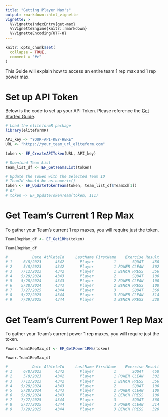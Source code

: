 ---
title: "Getting Player Max's"
output: rmarkdown::html_vignette
vignette: >
  %\VignetteIndexEntry{get-max}
  %\VignetteEngine{knitr::rmarkdown}
  %\VignetteEncoding{UTF-8}
---

```{r, include = FALSE}
knitr::opts_chunk$set(
  collapse = TRUE,
  comment = "#>"
)
```

This Guide will explain how to access an entire team 1 rep max and 1 rep power max.



# Set up API Token

Below is the code to set up your API Token. Please reference the [Get Started Guide](getting-started.html).
```{r setup, eval = FALSE}
# Load the eliteformR package
library(eliteformR)

API_key <- "YOUR-API-KEY-HERE"
URL <- "https://your_team_url_eliteform.com"

token <- EF_CreateAPIToken(URL, API_key)

# Download Team List
team_list_df <- EF_GetTeamsList(token)

# Update the Token with the Selected Team ID
# TeamId should be as.numeric()
token <- EF_UpdateTokenTeam(token, team_list_df$TeamId[1])
# or 
# token <- EF_UpdateTokenTeam(token, 111)
```

# Get Team's Current 1 Rep Max

To gather your Team's current 1 rep maxes, you will require just the token. 

```{r, eval = FALSE}
Team1RepMax_df <- EF_Get1RMs(token)

Team1RepMax_df

#           Date AthleteId     LastName FirstName    Exercise Result
# 1     6/8/2023      4342       Player         1       SQUAT    450
# 2     5/8/2023      4342       Player         1 POWER CLEAN    302
# 3    7/12/2023      4342       Player         1 BENCH PRESS    356
# 4    5/28/2024      4343       Player         2       SQUAT    100
# 5    5/28/2024      4343       Player         2 POWER CLEAN    100
# 6    5/28/2024      4343       Player         2 BENCH PRESS    100
# 7    7/27/2025      4344       Player         3       SQUAT    360
# 8    5/27/2025      4344       Player         3 POWER CLEAN    314
# 9    7/29/2025      4344       Player         3 BENCH PRESS    320

```

# Get Team's Current Power 1 Rep  Max

To gather your Team's current power 1 rep maxes, you will require just the token. 


```{r, eval = FALSE}
Power.Team1RepMax_df <- EF_GetPower1RMs(token)

Power.Team1RepMax_df

#           Date AthleteId     LastName FirstName    Exercise Result
# 1     6/8/2023      4342       Player         1       SQUAT    450
# 2     5/8/2023      4342       Player         1 POWER CLEAN    302
# 3    7/12/2023      4342       Player         1 BENCH PRESS    356
# 4    5/28/2024      4343       Player         2       SQUAT    100
# 5    5/28/2024      4343       Player         2 POWER CLEAN    100
# 6    5/28/2024      4343       Player         2 BENCH PRESS    100
# 7    7/27/2025      4344       Player         3       SQUAT    360
# 8    5/27/2025      4344       Player         3 POWER CLEAN    314
# 9    7/29/2025      4344       Player         3 BENCH PRESS    320

```

































